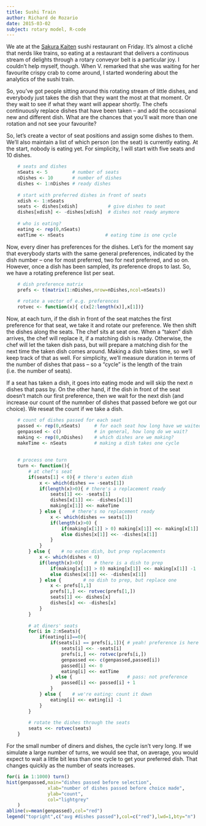 ```yaml
---
title: Sushi Train
author: Richard de Rozario
date: 2015-03-02
subject: rotary model, R-code
---
```


We ate at the [Sakura Kaiten](https://www.google.com.au/maps/place/Sakura+Kaiten+Sushi/@-37.812989,144.971679,15z/data=!4m2!3m1!1s0x0:0x90ab3fbe0265fb4b) sushi restaurant on Friday.  It's almost a clich&eacute; that nerds like trains, so eating at a restaurant that delivers a continuous stream of delights through a rotary conveyor belt is a particular joy.  I couldn't help myself, though. When V. remarked that she was waiting for her favourite crispy crab to come around, I started wondering about the analytics of the sushi train.

So, you've got people sitting around this rotating stream of little dishes, and everybody just takes the dish that they want the most at that moment. Or they wait to see if what they want will appear shortly.  The chefs continuously replace dishes that have been taken -- and add the occasional new and different dish.  What are the chances that you'll wait more than one rotation and not see your favourite?

So, let's create a vector of seat positions and assign some dishes to them. We'll also maintain a list of which person (on the seat) is currently eating.  At the start, nobody is eating yet.  For simplicity, I will start with five seats and 10 dishes.

```r
	# seats and dishes
	nSeats <- 5			# number of seats
	nDishes <- 10		# number of dishes
	dishes <- 1:nDishes # ready dishes
	
	# start with preferred dishes in front of seats
	xdish <- 1:nSeats
	seats <- dishes[xdish]			 # give dishes to seat
	dishes[xdish] <- -dishes[xdish]  # dishes not ready anymore
	
	# who is eating?
	eating <- rep(0,nSeats)
	eatTime <- nSeats				# eating time is one cycle
```

Now, every diner has preferences for the dishes.  Let's for the moment say that everybody starts with the same general preferences, indicated by the dish number -- one for most preferred, two for next preferred, and so on.  However, once a dish has been sampled, its preference drops to last. So, we have a rotating preference list per seat. 

```r
	# dish preference matrix
	prefs <- t(matrix(1:nDishes,nrow=nDishes,ncol=nSeats))
	
	# rotate a vector of e.g. preferences
	rotvec <- function(x){ c(x[2:length(x)],x[1])}
```

Now, at each turn, if the dish in front of the seat matches the first preference for that seat, we take it and rotate our preference. We then shift the dishes along the seats. The chef sits at seat one. When a "taken" dish arrives, the chef will replace it, if a matching dish is ready.  Otherwise, the chef will let the taken dish pass, but will prepare a matching dish for the next time the taken dish comes around. Making a dish takes time, so we'll keep track of that as well. For simplicity, we'll measure duration in terms of the number of dishes that pass -- so a "cycle" is the length of the train (i.e. the number of seats).

If a seat has taken a dish, it goes into eating mode and will skip the next $n$ dishes that pass by. On the other hand, if the dish in front of the seat doesn't match our first preference, then we wait for the next dish (and increase our count of the numnber of dishes that passed before we got our choice). We reseat the count if we take a dish.

```r
	# count of dishes passed for each seat
	passed <- rep(0,nSeats)		# for each seat how long have we waited?
	genpassed <- c()			# in general, how long do we wait?
	making <- rep(0,nDishes)    # which dishes are we making?
	makeTime <- nSeats			# making a dish takes one cycle
	
	
	# process one turn 
	turn <- function(){
		# at chef's seat
		if(seats[1] < 0){ # there's eaten dish
			x <- which(dishes == -seats[1])
			if(length(x)>0){ # there's a replacement ready
				seats[1] <<- -seats[1]
				dishes[x[1]] <<- -dishes[x[1]]
				making[x[1]] <<- makeTime
			} else {	# there's no replacement ready
				x <- which(dishes == seats[1])
				if(length(x)>0)	{
					if(making[x[1]] > 0) making[x[1]] <<- making[x[1]] -1
					else dishes[x[1]] <<- -dishes[x[1]]
				}
			}
		} else {	# no eaten dish, but prep replacements
			x <- which(dishes < 0)
			if(length(x)>0){	# there is a dish to prep
				if(making[x[1]] > 0) making[x[1]] <<- making[x[1]] -1
				else dishes[x[1]] <<- -dishes[x[1]]
			} else {		# no dish to prep, but replace one
				x <- prefs[1,1]
				prefs[1,] <<- rotvec(prefs[1,])
				seats[1] <<- dishes[x]
				dishes[x] <<- -dishes[x]
			}
		}
		
		# at diners' seats
		for(i in 2:nSeats){
			if(eating[i]==0){
				if(seats[i] == prefs[i,1]){	# yeah! preference is here
					seats[i] <<- -seats[i]
					prefs[i,] <<- rotvec(prefs[i,])
					genpassed <<- c(genpassed,passed[i])
					passed[i] <<- 0
					eating[i] <<- eatTime
				} else {					# pass: not preference
					passed[i] <<- passed[i] + 1
				}
			} else {	# we're eating: count it down
				eating[i] <<- eating[i] -1 
			}
		}
		
		# rotate the dishes through the seats
		seats <<- rotvec(seats)
	}
```

For the small number of diners and dishes, the cycle isn't very long. If we simulate a large number of turns, we would see that, on average, you would expect to wait a little bit less than one cycle to get your preferred dish.  That changes quickly as the number of seats increases.

```r
for(i in 1:1000) turn()
hist(genpassed,main="dishes passed before selection",
			   xlab="number of dishes passed before choice made",
			   ylab="count",
			   col="lightgrey"
	)
abline(v=mean(genpassed),col="red")
legend("topright",c("avg #dishes passed"),col=c("red"),lwd=1,bty="n")
```
